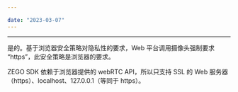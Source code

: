 ```yaml
---

date: "2023-03-07"
---
```


<Title>在 Web 平台上部署服务器时，必须使用 HTTPS 协议吗？</Title>



- - -


是的。基于浏览器安全策略对隐私性的要求，Web 平台调用摄像头强制要求 “https”，此安全策略是浏览器的要求。

ZEGO SDK 依赖于浏览器提供的 webRTC API，所以只支持 SSL 的 Web 服务器（https）、localhost、127.0.0.1（等同于 https）。
